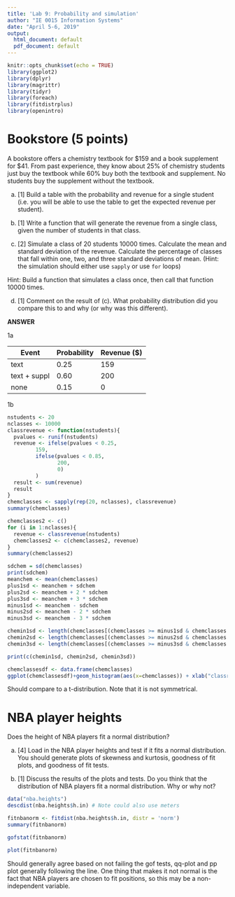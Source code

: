 ```yaml
---
title: 'Lab 9: Probability and simulation'
author: "IE 0015 Information Systems"
date: "April 5-6, 2019"
output:
  html_document: default
  pdf_document: default
---
```


```r
knitr::opts_chunk$set(echo = TRUE)
library(ggplot2)
library(dplyr)
library(magrittr)
library(tidyr)
library(foreach)
library(fitdistrplus)
library(openintro)
```

# Bookstore (5 points)

A bookstore offers a chemistry textbook for \$159 and a book supplement for \$41.  From past experience, they know about 25\% of chemistry students just buy the textbook while 60\% buy both the textbook and supplement.  No students buy the supplement without the textbook.

a.  [1] Build a table with the probability and revenue for a single student (i.e. you will be able to use the table to get the expected revenue per student).

b.  [1] Write a function that will generate the revenue from a single class, given the number of students in that class.

c.  [2] Simulate a class of 20 students 10000 times.  Calculate the mean and standard deviation of the revenue.  Calculate the percentage of classes that fall within one, two, and three standard deviations of mean. (Hint: the simulation should either use `sapply` or use `for` loops)

Hint:  Build a function that simulates a class once, then call that function 10000 times.

d.  [1] Comment on the result of (c).  What probability distribution did you compare this to and why (or why was this different).

**ANSWER**

1a

Event        | Probability | Revenue (\$)
-------------|-------------|--------------
text         |  0.25       | 159
text + suppl |  0.60       | 200
none         |  0.15       |  0

1b
```r
nstudents <- 20
nclasses <- 10000
classrevenue <- function(nstudents){
  pvalues <- runif(nstudents)
  revenue <- ifelse(pvalues < 0.25, 
         159, 
         ifelse(pvalues < 0.85, 
                200,
                0)
         )
  result <- sum(revenue)
  result
}
chemclasses <- sapply(rep(20, nclasses), classrevenue)
summary(chemclasses)
```

```r

chemclasses2 <- c()
for (i in 1:nclasses){
  revenue <- classrevenue(nstudents)
  chemclasses2 <- c(chemclasses2, revenue)
}
summary(chemclasses2)

```


```r
sdchem = sd(chemclasses)
print(sdchem)
meanchem <- mean(chemclasses)
plus1sd <- meanchem + sdchem
plus2sd <- meanchem + 2 * sdchem
plus3sd <- meanchem + 3 * sdchem
minus1sd <- meanchem - sdchem
minus2sd <- meanchem - 2 * sdchem
minus3sd <- meanchem - 3 * sdchem
```

```r
chemin1sd <- length(chemclasses[(chemclasses >= minus1sd & chemclasses <= plus1sd)])/nclasses
chemin2sd <- length(chemclasses[(chemclasses >= minus2sd & chemclasses <= plus2sd)])/nclasses
chemin3sd <- length(chemclasses[(chemclasses >= minus3sd & chemclasses <= plus3sd)])/nclasses

print(c(chemin1sd, chemin2sd, chemin3sd))
```

```r
chemclassesdf <- data.frame(chemclasses)
ggplot(chemclassesdf)+geom_histogram(aes(x=chemclasses)) + xlab("classrevenue") + ylab("results out of 10000 samples")

```

Should compare to a t-distribution.  Note that it is not symmetrical.

#  NBA player heights

Does the height of NBA players fit a normal distribution?

a.  [4] Load in the NBA player heights and test if it fits a normal distribution.  You should generate plots of skewness and kurtosis, goodness of fit plots, and goodness of fit tests.

b.  [1] Discuss the results of the plots and tests. Do you think that the distribution of NBA players fit a normal distribution.  Why or why not?

```r
data("nba.heights")
descdist(nba.heights$h.in) # Note could also use meters
```
```r
fitnbanorm <- fitdist(nba.heights$h.in, distr = 'norm')
summary(fitnbanorm)

```
```r
gofstat(fitnbanorm)
```

```r
plot(fitnbanorm)
```

Should generally agree based on not failing the gof tests, qq-plot and pp plot generally following the line.  One thing that makes it not normal is the fact that NBA players are chosen to fit positions, so this may be a non-independent variable.
